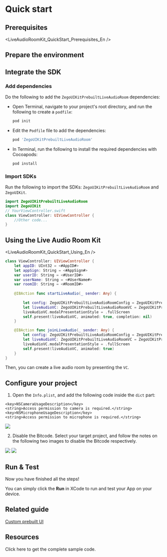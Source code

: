 
# Quick start

## Prerequisites

<LiveAudioRoomKit_QuickStart_Prerequisites_En />

## Prepare the environment

<Content/>

## Integrate the SDK

### Add dependencies

Do the following to add the `ZegoUIKitPrebuiltLiveAudioRoom` dependencies:

- Open Terminal, navigate to your project's root directory, and run the following to create a `podfile`: 

    ```bash
    pod init
    ```

- Edit the `Podfile` file to add the dependencies:

    ```bash
    pod 'ZegoUIKitPrebuiltLiveAudioRoom'
    ```

- In Terminal, run the following to install the required dependencies with Cocoapods:

    ```bash
    pod install
    ```

### Import SDKs

Run the following to import the SDKs: `ZegoUIKitPrebuiltLiveAudioRoom` and `ZegoUIKit`.

```swift
import ZegoUIKitPrebuiltLiveAudioRoom
import ZegoUIKit
// YourViewController.swift
class ViewController: UIViewController {
    //Other code...
}
```

## Using the Live Audio Room Kit


<LiveAudioRoomKit_QuickStart_Using_En />

```swift
class ViewController: UIViewController {
    let appID: UInt32 = <#AppID#>
    let appSign: String = <#AppSign#>
    var userID: String = <#UserID#>
    var userName: String = <#UserName#>
    var roomID: String = <#RoomID#>
    
    @IBAction func startLiveAudio(_ sender: Any) {
        
        let config: ZegoUIKitPrebuiltLiveAudioRoomConfig = ZegoUIKitPrebuiltLiveAudioRoomConfig.host()
        let liveAudioVC: ZegoUIKitPrebuiltLiveAudioRoomVC = ZegoUIKitPrebuiltLiveAudioRoomVC(appID, appSign: appSign, userID: userID, userName: userName, roomID: roomID, config: config)
        liveAudioVC.modalPresentationStyle = .fullScreen
        self.present(liveAudioVC, animated: true, completion: nil)
    }

    @IBAction func joinLiveAudio(_ sender: Any) {
        let config: ZegoUIKitPrebuiltLiveAudioRoomConfig = ZegoUIKitPrebuiltLiveAudioRoomConfig.audience()
        let liveAudioVC: ZegoUIKitPrebuiltLiveAudioRoomVC = ZegoUIKitPrebuiltLiveAudioRoomVC(appID, appSign: appSign, userID: userID, userName: userName, roomID: roomID, config: config)
        liveAudioVC.modalPresentationStyle = .fullScreen
        self.present(liveAudioVC, animated: true)
    }
}
```

Then, you can create a live audio room by presenting the `VC`.

## Configure your project

1. Open the `Info.plist`, and add the following code inside the `dict` part:

```plist
<key>NSCameraUsageDescription</key>
<string>Access permission to camera is required.</string>
<key>NSMicrophoneUsageDescription</key>
<string>Access permission to microphone is required.</string>
```

<Frame width="auto" height="auto" caption="">
  <img src="https://doc-media.zego.im/sdk-doc/Pics/ZegoUIKit/Flutter/live/permission_ios.png" />
</Frame>

2. Disable the Bitcode. Select your target project, and follow the notes on the following two images to disable the Bitcode respectively.

<Frame width="auto" height="auto" caption="">
  <img src="https://doc-media.zego.im/sdk-doc/Pics/ZegoUIKit/iOS/project_bitcode.png" />
</Frame>

<Frame width="auto" height="auto" caption="">
  <img src="https://doc-media.zego.im/sdk-doc/Pics/ZegoUIKit/iOS/pods_bitcode.png" />
</Frame>

## Run & Test

Now you have finished all the steps!

You can simply click the **Run** in XCode to run and test your App on your device.

## Related guide

[Custom prebuilt UI](./03-Custom%20prebuilt%20features/01-Overview.mdx)

## Resources

<CardGroup cols={2}>
  <Card title="Sample code" href="https://github.com/ZEGOCLOUD/zego_uikit_prebuilt_live_audio_room_example_ios" target="_blank">
    Click here to get the complete sample code.
  </Card>
</CardGroup>
